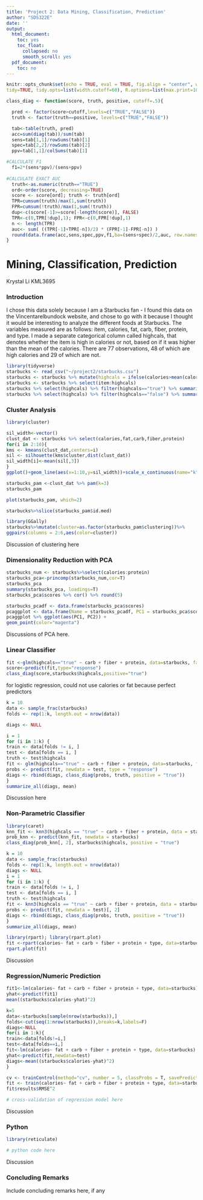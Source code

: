 ```yaml
---
title: 'Project 2: Data Mining, Classification, Prediction'
author: "SDS322E"
date: ''
output:
  html_document:
    toc: yes
    toc_float:
      collapsed: no
      smooth_scroll: yes
  pdf_document:
    toc: no
---
```


```r
knitr::opts_chunk$set(echo = TRUE, eval = TRUE, fig.align = "center", warning = F, message = F,
tidy=TRUE, tidy.opts=list(width.cutoff=60), R.options=list(max.print=100))

class_diag <- function(score, truth, positive, cutoff=.5){

  pred <- factor(score>cutoff,levels=c("TRUE","FALSE"))
  truth <- factor(truth==positive, levels=c("TRUE","FALSE"))

  tab<-table(truth, pred)
  acc=sum(diag(tab))/sum(tab)
  sens=tab[1,1]/rowSums(tab)[1]
  spec=tab[2,2]/rowSums(tab)[2]
  ppv=tab[1,1]/colSums(tab)[1]

#CALCULATE F1
  f1=2*(sens*ppv)/(sens+ppv)
  
#CALCULATE EXACT AUC
  truth<-as.numeric(truth=="TRUE")
  ord<-order(score, decreasing=TRUE)
  score <- score[ord]; truth <- truth[ord]
  TPR=cumsum(truth)/max(1,sum(truth))
  FPR=cumsum(!truth)/max(1,sum(!truth))
  dup<-c(score[-1]>=score[-length(score)], FALSE)
  TPR<-c(0,TPR[!dup],1); FPR<-c(0,FPR[!dup],1)
  n <- length(TPR)
  auc<- sum( ((TPR[-1]+TPR[-n])/2) * (FPR[-1]-FPR[-n]) )
  round(data.frame(acc,sens,spec,ppv,f1,ba=(sens+spec)/2,auc, row.names = "Metrics"),4)
}
```

# Mining, Classification, Prediction

Krystal Li KML3695

### Introduction 

I chose this data solely because I am a Starbucks fan - I found this data on the Vincentarelbundock website, and chose to go with it because I thought it would be interesting to analyze the different foods at Starbucks. The variables measured are as follows: item, calories, fat, carb, fiber, protein, and type. I made a separate categorical column called highcals, that denotes whether the item is high in calories or not, based on if it was higher than the mean of the calories. There are 77 observations, 48 of which are high calories and 29 of which are not. 

```R
library(tidyverse)
starbucks <- read_csv("~/project2/starbucks.csv")
starbucks <- starbucks %>% mutate(highcals = ifelse(calories>mean(calories), "true", "false"))
starbucks <- starbucks %>% select(item:highcals)
starbucks %>% select(highcals) %>% filter(highcals=="true") %>% summarize(n=n())
starbucks %>% select(highcals) %>% filter(highcals=="false") %>% summarize(n=n())
```

### Cluster Analysis

```R
library(cluster)

sil_width<-vector()
clust_dat <- starbucks %>% select(calories,fat,carb,fiber,protein)
for(i in 2:10){  
kms <- kmeans(clust_dat,centers=i) 
sil <- silhouette(kms$cluster,dist(clust_dat)) 
sil_width[i]<-mean(sil[,3])
}
ggplot()+geom_line(aes(x=1:10,y=sil_width))+scale_x_continuous(name="k",breaks=1:10)

starbucks_pam <-clust_dat %>% pam(k=3)
starbucks_pam

plot(starbucks_pam, which=2)

starbucks%>%slice(starbucks_pam$id.med)

library(GGally)
starbucks%>%mutate(cluster=as.factor(starbucks_pam$clustering))%>%
ggpairs(columns = 2:6,aes(color=cluster))


```

Discussion of clustering here
    
    
### Dimensionality Reduction with PCA

```R
starbucks_num <- starbucks%>%select(calories:protein)
starbucks_pca<-princomp(starbucks_num,cor=T)
starbucks_pca
summary(starbucks_pca, loadings=T)
starbucks_pca$scores %>% cor() %>% round(5)

starbucks_pcadf <- data.frame(starbucks_pca$scores)
pcaggplot <- data.frame(Name = starbucks_pcadf, PC1 = starbucks_pca$scores[, 1], PC2 = starbucks_pca$scores[, 2])
pcaggplot %>% ggplot(aes(PC1, PC2)) + 
geom_point(color="magenta") 
```

Discussions of PCA here. 

###  Linear Classifier

```R
fit <-glm(highcals=="true" ~ carb + fiber + protein, data=starbucks, family="binomial")
score<-predict(fit,type="response")
class_diag(score,starbucks$highcals,positive="true")
```
for logistic regression, could not use calories or fat because perfect predictors


```R
k = 10
data <- sample_frac(starbucks)  
folds <- rep(1:k, length.out = nrow(data))

diags <- NULL

i = 1
for (i in 1:k) {
train <- data[folds != i, ]
test <- data[folds == i, ]
truth <- test$highcals
fit <- glm(highcals=="true" ~ carb + fiber + protein, data=starbucks, family="binomial")
probs <- predict(fit, newdata = test, type = "response")
diags <- rbind(diags, class_diag(probs, truth, positive = "true"))
}
summarize_all(diags, mean)
```

Discussion here

### Non-Parametric Classifier

```R
library(caret)
knn_fit <- knn3(highcals == "true" ~ carb + fiber + protein, data = starbucks)
prob_knn <- predict(knn_fit, newdata = starbucks)
class_diag(prob_knn[, 2], starbucks$highcals, positive = "true")
```

```R
k = 10
data <- sample_frac(starbucks) 
folds <- rep(1:k, length.out = nrow(data))  
diags <- NULL
i = 1
for (i in 1:k) {
train <- data[folds != i, ]
test <- data[folds == i, ]
truth <- test$highcals
fit <- knn3(highcals == "true" ~ carb + fiber + protein, data = starbucks)
probs <- predict(fit, newdata = test)[, 2]
diags <- rbind(diags, class_diag(probs, truth, positive = "true"))
}
summarize_all(diags, mean)

library(rpart); library(rpart.plot)
fit <-rpart(calories~ fat + carb + fiber + protein + type, data=starbucks)
rpart.plot(fit)
```

Discussion


### Regression/Numeric Prediction

```R
fit1<-lm(calories~ fat + carb + fiber + protein + type, data=starbucks)
yhat<-predict(fit1)
mean((starbucks$calories-yhat)^2)

k=5 
data<-starbucks[sample(nrow(starbucks)),] 
folds<-cut(seq(1:nrow(starbucks)),breaks=k,labels=F)
diags<-NULL
for(i in 1:k){
train<-data[folds!=i,]
test<-data[folds==i,]
fit<-lm(calories~ fat + carb + fiber + protein + type, data=starbucks)
yhat<-predict(fit,newdata=test)
diags<-mean((starbucks$calories-yhat)^2) 
}

cv <- trainControl(method="cv", number = 5, classProbs = T, savePredictions = T)
fit <- train(calories~ fat + carb + fiber + protein + type, data=starbucks, trControl=cv, method="knn")
fit$results$RMSE^2
```

```R
# cross-validation of regression model here
```

Discussion

### Python 

```R
library(reticulate)
```

```python
# python code here
```

Discussion

### Concluding Remarks

Include concluding remarks here, if any




